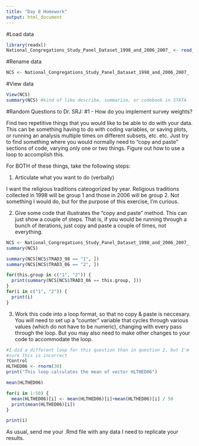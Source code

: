 ```yaml
---
title: "Day 8 Homework"
output: html_document
---
```

#Load data
```r
library(readxl)
National_Congregations_Study_Panel_Dataset_1998_and_2006_2007_ <- read_excel("~/Downloads/National Congregations Study, Panel Dataset (1998 and 2006-2007).XLSX")
```

#Rename data
```r
NCS <- National_Congregations_Study_Panel_Dataset_1998_and_2006_2007_
```

#View data
```r
View(NCS)
summary(NCS) #kind of like describe, summarize, or codebook in STATA
```

#Random Questions to Dr. SRJ: 
#1 - How do you implement survey weights?

Find two repetitive things that you would like to be able to do with your data.  This can be something having to do with coding variables, or saving plots, or running an analysis multiple times on different subsets, etc. etc.  Just try to find something where you would normally need to "copy and paste" sections of code, varying only one or two things.  Figure out how to use a loop to accomplish this.  

For BOTH of these things, take the following steps:

1. Articulate what you want to do (verbally)

I want the religious traditions cateogorized by year. Religious traditions collected in 1998 will be group 1 and those in 2006 will be group 2. Not something I would do, but for the purpose of this exercise, I'm curious.

2. Give some code that illustrates the "copy and paste" method.  This can just show a couple of steps.  That is, if you would be running through a bunch of iterations, just copy and paste a couple of times, not everything.

```r
NCS <- National_Congregations_Study_Panel_Dataset_1998_and_2006_2007_
summary(NCS)

summary(NCS[NCS$TRAD3_98 == "1", ])
summary(NCS[NCS$TRAD3_06 == "2", ])

for(this.group in c("1", "2")) {
  print(summary(NCS[NCS$TRAD3_06 == this.group, ])) 
}
for(i in c("1", "2")) {
  print(i)
}
```


3. Work this code into a loop format, so that no copy & paste is neccesary.  You will need to set up a "counter" variable that cycles through various values (which do not have to be numeric), changing with every pass through the loop.  But you may also need to make other changes to your code to accommodate the loop.

```r
#I did a different loop for this question than in question 2, but I'm
#sure this is incorrect
?Control
HLTHED06 <- rnorm(30)
print("This loop calculates the mean of vector HLTHED06")

mean(HLTHED06) 

for(i in 1:50) {
  mean(HLTHED06)[i] <- mean(HLTHED06)[i]+mean(HLTHED06)[i] / 50
  print(mean(HLTHED06)[i])
}

print(i)
```


As usual, send me your .Rmd file with any data I need to replicate your results.